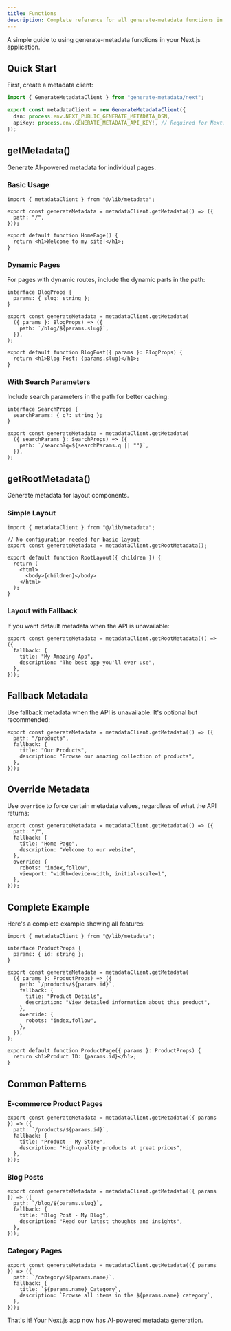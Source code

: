 ```yaml
---
title: Functions
description: Complete reference for all generate-metadata functions in Next.js
---
```


A simple guide to using generate-metadata functions in your Next.js application.

## Quick Start

First, create a metadata client:

```ts title="lib/metadata.ts"
import { GenerateMetadataClient } from "generate-metadata/next";

export const metadataClient = new GenerateMetadataClient({
  dsn: process.env.NEXT_PUBLIC_GENERATE_METADATA_DSN,
  apiKey: process.env.GENERATE_METADATA_API_KEY!, // Required for Next.js
});
```

## getMetadata()

Generate AI-powered metadata for individual pages.

### Basic Usage

```tsx title="app/page.tsx"
import { metadataClient } from "@/lib/metadata";

export const generateMetadata = metadataClient.getMetadata(() => ({
  path: "/",
}));

export default function HomePage() {
  return <h1>Welcome to my site!</h1>;
}
```

### Dynamic Pages

For pages with dynamic routes, include the dynamic parts in the path:

```tsx title="app/blog/[slug]/page.tsx"
interface BlogProps {
  params: { slug: string };
}

export const generateMetadata = metadataClient.getMetadata(
  ({ params }: BlogProps) => ({
    path: `/blog/${params.slug}`,
  }),
);

export default function BlogPost({ params }: BlogProps) {
  return <h1>Blog Post: {params.slug}</h1>;
}
```

### With Search Parameters

Include search parameters in the path for better caching:

```tsx title="app/search/page.tsx"
interface SearchProps {
  searchParams: { q?: string };
}

export const generateMetadata = metadataClient.getMetadata(
  ({ searchParams }: SearchProps) => ({
    path: `/search?q=${searchParams.q || ""}`,
  }),
);
```

## getRootMetadata()

Generate metadata for layout components.

### Simple Layout

```tsx title="app/layout.tsx"
import { metadataClient } from "@/lib/metadata";

// No configuration needed for basic layout
export const generateMetadata = metadataClient.getRootMetadata();

export default function RootLayout({ children }) {
  return (
    <html>
      <body>{children}</body>
    </html>
  );
}
```

### Layout with Fallback

If you want default metadata when the API is unavailable:

```tsx title="app/layout.tsx"
export const generateMetadata = metadataClient.getRootMetadata(() => ({
  fallback: {
    title: "My Amazing App",
    description: "The best app you'll ever use",
  },
}));
```

## Fallback Metadata

Use fallback metadata when the API is unavailable. It's optional but recommended:

```tsx title="app/products/page.tsx"
export const generateMetadata = metadataClient.getMetadata(() => ({
  path: "/products",
  fallback: {
    title: "Our Products",
    description: "Browse our amazing collection of products",
  },
}));
```

## Override Metadata

Use `override` to force certain metadata values, regardless of what the API returns:

```tsx title="app/page.tsx"
export const generateMetadata = metadataClient.getMetadata(() => ({
  path: "/",
  fallback: {
    title: "Home Page",
    description: "Welcome to our website",
  },
  override: {
    robots: "index,follow",
    viewport: "width=device-width, initial-scale=1",
  },
}));
```

## Complete Example

Here's a complete example showing all features:

```tsx title="app/products/[id]/page.tsx"
import { metadataClient } from "@/lib/metadata";

interface ProductProps {
  params: { id: string };
}

export const generateMetadata = metadataClient.getMetadata(
  ({ params }: ProductProps) => ({
    path: `/products/${params.id}`,
    fallback: {
      title: "Product Details",
      description: "View detailed information about this product",
    },
    override: {
      robots: "index,follow",
    },
  }),
);

export default function ProductPage({ params }: ProductProps) {
  return <h1>Product ID: {params.id}</h1>;
}
```

## Common Patterns

### E-commerce Product Pages

```tsx title="app/products/[id]/page.tsx"
export const generateMetadata = metadataClient.getMetadata(({ params }) => ({
  path: `/products/${params.id}`,
  fallback: {
    title: "Product - My Store",
    description: "High-quality products at great prices",
  },
}));
```

### Blog Posts

```tsx title="app/blog/[slug]/page.tsx"
export const generateMetadata = metadataClient.getMetadata(({ params }) => ({
  path: `/blog/${params.slug}`,
  fallback: {
    title: "Blog Post - My Blog",
    description: "Read our latest thoughts and insights",
  },
}));
```

### Category Pages

```tsx title="app/category/[name]/page.tsx"
export const generateMetadata = metadataClient.getMetadata(({ params }) => ({
  path: `/category/${params.name}`,
  fallback: {
    title: `${params.name} Category`,
    description: `Browse all items in the ${params.name} category`,
  },
}));
```

That's it! Your Next.js app now has AI-powered metadata generation.
